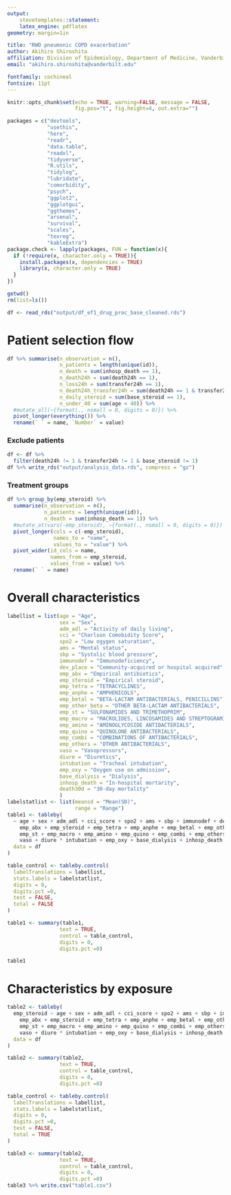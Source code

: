 ```yaml
---
output: 
    stevetemplates::statement:
    latex_engine: pdflatex
geometry: margin=1in

title: "RWD pneumonic COPD exacerbation"
author: Akihiro Shiroshita
affiliation: Division of Epidemiology, Department of Medicine, Vanderbilt University School of Medicine
email: "akihiro.shiroshita@vanderbilt.edu"

fontfamily: cochineal
fontsize: 11pt
---
```


```r

knitr::opts_chunk$set(echo = TRUE, warning=FALSE, message = FALSE,
                      fig.pos="t", fig.height=4, out.extra="")

packages = c("devtools",
             "usethis",
             "here",
             "readr",
             "data.table",
             "readxl",
             "tidyverse",
             "R.utils",
             "tidylog",
             "lubridate",
             "comorbidity",
             "psych",
             "ggplot2",
             "ggplotgui",
             "ggthemes",
             "arsenal",
             "survival",
             "scales",
             "texreg",
             "kableExtra")
package.check <- lapply(packages, FUN = function(x){
  if (!require(x, character.only = TRUE)){
    install.packages(x, dependencies = TRUE)
    library(x, character.only = TRUE)
  }
})

getwd()
rm(list=ls())

df <- read_rds("output/df_ef1_drug_proc_base_cleaned.rds")
```

# Patient selection flow      

```r
df %>% summarise(n_observation = n(),
                 n_patients = length(unique(id)),
                 n_death = sum(inhosp_death == 1),
                 n_death24h = sum(death24h == 1),
                 n_loss24h = sum(transfer24h == 1),
                 n_death24h_transfer24h = sum(death24h == 1 & transfer24h == 1),
                 n_daily_steroid = sum(base_steroid == 1),
                 n_under_40 = sum(age < 40)) %>% 
  #mutate_all(~{format(., nsmall = 0, digits = 0)}) %>% 
  pivot_longer(everything()) %>% 
  rename(` ` = name, `Number` = value)
```
### Exclude patients  

```r
df <- df %>% 
  filter(death24h != 1 & transfer24h != 1 & base_steroid != 1)
df %>% write_rds("output/analysis_data.rds", compress = "gz")
```


### Treatment groups
```r
df %>% group_by(emp_steroid) %>% 
  summarise(n_observation = n(),
            n_patients = length(unique(id)),
            n_death = sum(inhosp_death == 1)) %>% 
  #mutate_at(vars(-emp_steroid), ~{format(., nsmall = 0, digits = 0)}) %>% 
  pivot_longer(cols = c(-emp_steroid),
               names_to = "name",
               values_to = "value") %>% 
  pivot_wider(id_cols = name,
              names_from = emp_steroid,
              values_from = value) %>% 
  rename(` ` = name)
```

# Overall characteristics  


```r
labellist = list(age = "Age",
                 sex = "Sex",
                 adm_adl = "Activity of daily living",
                 cci = "Charlson Comobidity Score",
                 spo2 = "Low ogygen saturation",
                 ams = "Mental status",
                 sbp = "Systolic blood pressure",
                 immunodef = "Immunodeficiency",
                 dev_place = "Community-acquired or hospital acquired",
                 emp_abx = "Empirical antibiotics",
                 emp_steroid = "Empirical steroid",
                 emp_tetra = "TETRACYCLINES",
                 emp_anphe = "AMPHENICOLS",
                 emp_betal = "BETA-LACTAM ANTIBACTERIALS, PENICILLINS",
                 emp_other_beta = "OTHER BETA-LACTAM ANTIBACTERIALS",
                 emp_st = "SULFONAMIDES AND TRIMETHOPRIM",
                 emp_macro = "MACROLIDES, LINCOSAMIDES AND STREPTOGRAMINS",
                 emp_amino = "AMINOGLYCOSIDE ANTIBACTERIALS",
                 emp_quino = "QUINOLONE ANTIBACTERIALS",
                 emp_combi = "COMBINATIONS OF ANTIBACTERIALS",
                 emp_others = "OTHER ANTIBACTERIALS",
                 vaso = "Vasopressors",
                 diure = "Diuretics",
                 intubation = "Tracheal intubation",
                 emp_oxy = "Oxygen use on admission",
                 base_dialysis = "Dialysis",
                 inhosp_death = "In-hospital mortarity",
                 death30d = "30-day mortality"
                 )
labelstatlist <- list(meansd = "Mean(SD)",
                      range = "Range")
table1 <- tableby(
  ~ age + sex + adm_adl + cci_score + spo2 + ams + sbp + immunodef + dev_place +
    emp_abx + emp_steroid + emp_tetra + emp_anphe + emp_betal + emp_other_beta +
    emp_st + emp_macro + emp_amino + emp_quino + emp_combi + emp_others +
    vaso + diure * intubation + emp_oxy + base_dialysis + inhosp_death + death30d,
  data = df
)

table_control <- tableby.control(
  labelTranslations = labellist,
  stats.labels = labelstatlist,
  digits = 0,
  digits.pct =0,
  test = FALSE,
  total = FALSE
)

table1 <- summary(table1,
                 text = TRUE,
                 control = table_control,
                 digits = 0,
                 digits.pct =0)
```

```r
table1
```

# Characteristics by exposure  
```r
table2 <- tableby(
  emp_steroid ~ age + sex + adm_adl + cci_score + spo2 + ams + sbp + immunodef + dev_place +
    emp_abx + emp_steroid + emp_tetra + emp_anphe + emp_betal + emp_other_beta +
    emp_st + emp_macro + emp_amino + emp_quino + emp_combi + emp_others +
    vaso + diure * intubation + emp_oxy + base_dialysis + inhosp_death + death30d,
  data = df
)

table2 <- summary(table2,
                 text = TRUE,
                 control = table_control,
                 digits = 0,
                 digits.pct =0)
```


```r

table_control <- tableby.control(
  labelTranslations = labellist,
  stats.labels = labelstatlist,
  digits = 0,
  digits.pct =0,
  test = FALSE,
  total = TRUE
)

table3 <- summary(table2,
                 text = TRUE,
                 control = table_control,
                 digits = 0,
                 digits.pct =0)
table3 %>% write.csv("table1.csv")
```



